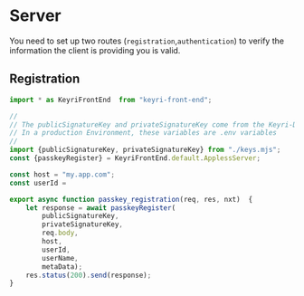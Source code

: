 # Server

You need to set up two routes (`registration`,`authentication`) to verify the information the client is providing you is valid.

## Registration

```js
import * as KeyriFrontEnd  from "keyri-front-end";

//
// The publicSignatureKey and privateSignatureKey come from the Keyri-Dashboard.
// In a production Environment, these variables are .env variables
//
import {publicSignatureKey, privateSignatureKey} from "./keys.mjs";
const {passkeyRegister} = KeyriFrontEnd.default.ApplessServer; 

const host = "my.app.com";
const userId = 

export async function passkey_registration(req, res, nxt)  {
    let response = await passkeyRegister(
        publicSignatureKey, 
        privateSignatureKey, 
        req.body, 
        host, 
        userId, 
        userName,
        metaData);
    res.status(200).send(response);
}
```